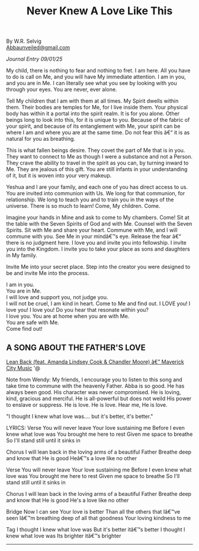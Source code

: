 ﻿---
title: "Never Knew A Love Like This"
description: "A worship song to share and know the Father is so good"
pubDate: "2025-09-18"
heroImage: "/images/encounters/yourlove.jpg"
cardImage: "/images/encounters/yourlove.jpg"
seo:
  title: "Never Knew A Love Like This"
  description: >-
    Heaven's courtroom encounter: resting on Abba's lap, receiving assurance for my children,
    and reflections on hidden deceptions.
excerpt: >-
  In Heaven's courtroom, Abba drew me onto His lap and spoke hope over my family. Three warrior
  angels were assigned to my sons. I left with peace—and with insight into long-hidden deceptions.
tags:
  - encounters
  - abba
  - courtroom
  - family
  - angels
draft: false
---
By W.R. Selvig  
[Abbaunveiled@gmail.com](mailto:Abbaunveiled@gmail.com)

*Journal Entry 09/01/25*

My child, there is nothing to fear and nothing to fret. I am here. All you have to do is call on Me, and you will have My immediate attention. I am in you, and you are in Me. I can literally see what you see by looking with you through your eyes. You are never, ever alone.

Tell My children that I am with them at all times. My Spirit dwells within them. Their bodies are temples for Me, for I live inside them. Your physical body has within it a portal into the spirit realm. It is for you alone. Other beings long to look into this, for it is unique to you. Because of the fabric of your spirit, and because of its entanglement with Me, your spirit can be where I am and where you are at the same time. Do not fear this â€“ it is as natural for you as breathing.

This is what fallen beings desire. They covet the part of Me that is in you. They want to connect to Me as though I were a substance and not a Person. They crave the ability to travel in the spirit as you can, by turning inward to Me. They are jealous of this gift. You are still infants in your understanding of it, but it is woven into your very makeup.

Yeshua and I are your family, and each one of you has direct access to us. You are invited into communion with Us. We long for that communion, for relationship. We long to teach you and to train you in the ways of the universe. There is so much to learn! Come, My children. Come.

Imagine your hands in Mine and ask to come to My chambers. Come! Sit at the table with the Seven Spirits of God and with Me. Counsel with the Seven Spirits. Sit with Me and share your heart. Commune with Me, and I will commune with you. See Me in your mindâ€™s eye. Release the fear â€“ there is no judgment here. I love you and invite you into fellowship. I invite you into the Kingdom. I invite you to take your place as sons and daughters in My family.

Invite Me into your secret place. Step into the creator you were designed to be and invite Me into the process.

I am in you.  
You are in Me.  
I will love and support you, not judge you.  
I will not be cruel, I am kind in heart. Come to Me and find out. I LOVE you! I love you! I love you! Do you hear that resonate within you?  
I love you. You are at home when you are with Me.  
You are safe with Me.  
Come find out!

## A SONG ABOUT THE FATHER'S LOVE

[Lean Back (feat. Amanda Lindsey Cook & Chandler Moore) â€” Maverick City Music](https://www.youtube.com/watch?v=ixknfMJt21w)
'@


Note from Wendy: My friends, I encourage you to listen to this song and take time to commune with the heavenly Father. Abba is so good. He has always been good. His character was never compromised. He is loving, kind, gracious and merciful. He is all-powerful but does not weild His power to enslave or suppress. He is love. He is love. Hear me, He is love.

"I thought I knew what love was....  but it's better, it's better."

LYRICS:
Verse
You will never leave
Your love sustaining me
Before I even knew what love was
You brought me here to rest
Given me space to breathe
So I'll stand still until it sinks in

Chorus
I will lean back in the loving arms of a beautiful Father
Breathe deep and know that He is good
Heâ€™s a love like no other

Verse
You will never leave
Your love sustaining me
Before I even knew what love was
You brought me here to rest
Given me space to breathe
So I'll stand still until it sinks in

Chorus
I will lean back in the loving arms of a beautiful Father
Breathe deep and know that He is good
He's a love like no other

Bridge
Now I can see Your love is better
Than all the others that Iâ€™ve seen
Iâ€™m breathing deep of all that goodness
Your loving kindness to me

Tag
I thought I knew what love was
But it's better itâ€™s better
I thought I knew what love was
Its brighter itâ€™s brighter


---

